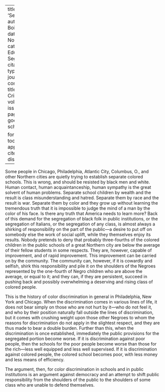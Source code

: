 
---
title: 'Segregation'
author: Du Bois, W.E.B.
date: Nov. 1910
categories: 
  - Education
  - Segregation
citation: 
  type: article-journal
  container-title: The Crisis
  volume: 1
  issue: 1
  page: 10-11
google-scholar: true

format:
  html:
    toc: false
    appendix-cite-as: display
---


Some people in Chicago, Philadelphia, Atlantic City, Columbus, O., and other Northern cities are quietly trying to establish separate colored schools. This is wrong, and should be resisted by black men and white. Human contact, human acquaintanceship, human sympathy is the great solvent of human problems. Separate school children by wealth and the result is class misunderstanding and hatred. Separate them by race and the result is war. Separate them by color and they grow up without learning the tremendous truth that it is impossible to judge the mind of a man by the color of his face. Is there any truth that America needs to learn more? Back of this demand for the segregation of black folk in public institutions, or the segregation of Italians, or the segregation of any class, is almost always a shirking of responsibility on the part of the public---a desire to put off on somebody else the work of social uplift, while they themselves enjoy its results. Nobody pretends to deny that probably three-fourths of the colored children in the public schools of a great Northern city are below the average of their fellow students in some respects. They are, however, capable of improvement, and of rapid improvement. This improvement can be carried on by the community. The community can, however, if it is cowardly and selfish, shirk this responsibility and pile it on the shoulders of the Negroes represented by the one-fourth of Negro children who are above the average, or equal to it; and they can, if they are persistent, succeed in pushing back and possibly overwhelming a deserving and rising class of colored people.

This is the history of color discrimination in general in Philadelphia, New York and Chicago. When the discrimination comes in various lines of life, it does not bear simply on those who are not hurt by it---who do not feel it, and who by their position naturally fall outside the lines of discrimination, but it comes with crushing weight upon those other Negroes to whom the reasons for discrimination do not apply in the slightest respect, and they are thus made to bear a double burden. Further than this, when the discrimination is once established, immediately the public provisions for the segregated portion become worse. If it is discrimination against poor people, then the schools for the poor people become worse than those for the rich---less well equipped and less well supervised. If it is discrimination against colored people, the colored school becomes poor, with less money and less means of efficiency.

The argument, then, for color discrimination in schools and in public institutions is an argument against democracy and an attempt to shift public responsibility from the shoulders of the public to the shoulders of some class who are unable to defend themselves.

